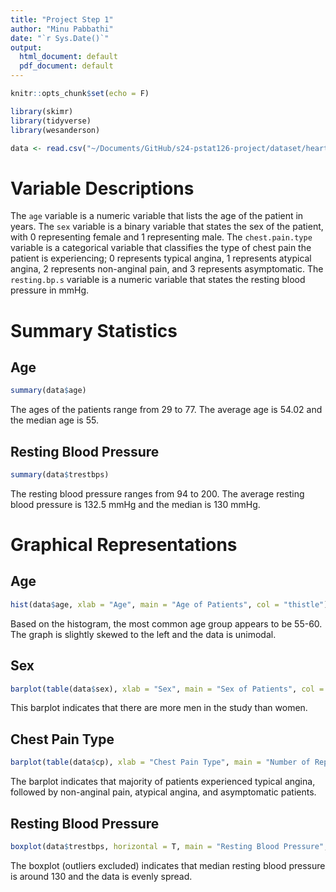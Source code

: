 ```yaml
---
title: "Project Step 1"
author: "Minu Pabbathi"
date: "`r Sys.Date()`"
output:
  html_document: default
  pdf_document: default
---
```


```r
knitr::opts_chunk$set(echo = F)

library(skimr)
library(tidyverse)
library(wesanderson)

data <- read.csv("~/Documents/GitHub/s24-pstat126-project/dataset/heart_disease_data_1.csv")
```

# Variable Descriptions

The `age` variable is a numeric variable that lists the age of the patient in years. The `sex` variable is a binary variable that states the sex of the patient, with 0 representing female and 1 representing male. The `chest.pain.type` variable is a categorical variable that classifies the type of chest pain the patient is experiencing; 0 represents typical angina, 1 represents atypical angina, 2 represents non-anginal pain, and 3 represents asymptomatic. The `resting.bp.s` variable is a numeric variable that states the resting blood pressure in mmHg.

# Summary Statistics

## Age

```r
summary(data$age)
```

The ages of the patients range from 29 to 77. The average age is 54.02 and the median age is 55.

## Resting Blood Pressure

```r
summary(data$trestbps)
```

The resting blood pressure ranges from 94 to 200. The average resting blood pressure is 132.5 mmHg and the median is 130 mmHg.

# Graphical Representations

## Age

```r
hist(data$age, xlab = "Age", main = "Age of Patients", col = "thistle")
```

Based on the histogram, the most common age group appears to be 55-60. The graph is slightly skewed to the left and the data is unimodal.

## Sex

```r
barplot(table(data$sex), xlab = "Sex", main = "Sex of Patients", col = wes_palette("GrandBudapest2"))
```

This barplot indicates that there are more men in the study than women.

## Chest Pain Type

```r
barplot(table(data$cp), xlab = "Chest Pain Type", main = "Number of Reports of Each Chest Pain Type", names.arg = c("typical angina", "atypical angina", "non-anginal pain", "asymptomatic"), col = wes_palette("Royal2", 4))
```

The barplot indicates that majority of patients experienced typical angina, followed by non-anginal pain, atypical angina, and asymptomatic patients.

## Resting Blood Pressure

```r
boxplot(data$trestbps, horizontal = T, main = "Resting Blood Pressure", xlab = "Blood Pressure in mmHg", outline = F, col = "lightblue")
```

The boxplot (outliers excluded) indicates that median resting blood pressure is around 130 and the data is evenly spread.
